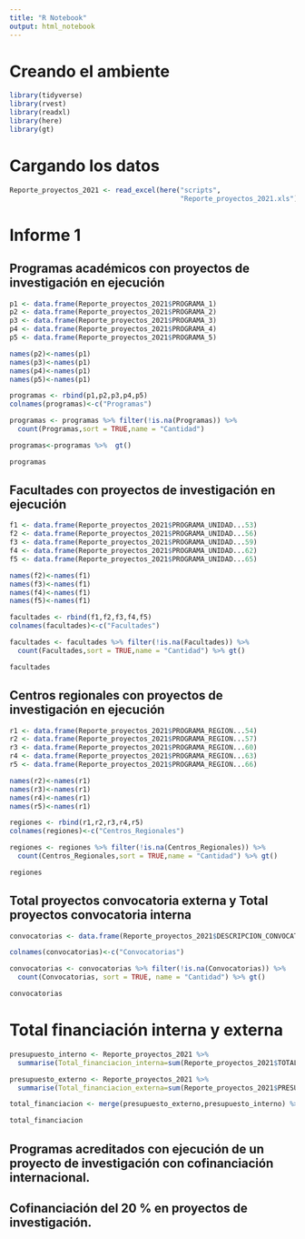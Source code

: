 ```yaml
---
title: "R Notebook"
output: html_notebook
---
```


# Creando el ambiente

```r
library(tidyverse)
library(rvest)
library(readxl)
library(here)
library(gt)
```


# Cargando los datos 

```r
Reporte_proyectos_2021 <- read_excel(here("scripts",
                                          "Reporte_proyectos_2021.xls"))
```

# Informe 1

## Programas académicos con proyectos de investigación en ejecución

```r
p1 <- data.frame(Reporte_proyectos_2021$PROGRAMA_1)
p2 <- data.frame(Reporte_proyectos_2021$PROGRAMA_2)
p3 <- data.frame(Reporte_proyectos_2021$PROGRAMA_3)
p4 <- data.frame(Reporte_proyectos_2021$PROGRAMA_4)
p5 <- data.frame(Reporte_proyectos_2021$PROGRAMA_5)

names(p2)<-names(p1)
names(p3)<-names(p1)
names(p4)<-names(p1)
names(p5)<-names(p1)

programas <- rbind(p1,p2,p3,p4,p5) 
colnames(programas)<-c("Programas")

programas <- programas %>% filter(!is.na(Programas)) %>% 
  count(Programas,sort = TRUE,name = "Cantidad")

programas<-programas %>%  gt()

programas
```

## Facultades con proyectos de investigación en ejecución
```r
f1 <- data.frame(Reporte_proyectos_2021$PROGRAMA_UNIDAD...53)
f2 <- data.frame(Reporte_proyectos_2021$PROGRAMA_UNIDAD...56)
f3 <- data.frame(Reporte_proyectos_2021$PROGRAMA_UNIDAD...59)
f4 <- data.frame(Reporte_proyectos_2021$PROGRAMA_UNIDAD...62)
f5 <- data.frame(Reporte_proyectos_2021$PROGRAMA_UNIDAD...65)

names(f2)<-names(f1)
names(f3)<-names(f1)
names(f4)<-names(f1)
names(f5)<-names(f1)

facultades <- rbind(f1,f2,f3,f4,f5) 
colnames(facultades)<-c("Facultades")

facultades <- facultades %>% filter(!is.na(Facultades)) %>% 
  count(Facultades,sort = TRUE,name = "Cantidad") %>% gt()

facultades

```
## Centros regionales con proyectos de investigación en ejecución
```r
r1 <- data.frame(Reporte_proyectos_2021$PROGRAMA_REGION...54)
r2 <- data.frame(Reporte_proyectos_2021$PROGRAMA_REGION...57)
r3 <- data.frame(Reporte_proyectos_2021$PROGRAMA_REGION...60)
r4 <- data.frame(Reporte_proyectos_2021$PROGRAMA_REGION...63)
r5 <- data.frame(Reporte_proyectos_2021$PROGRAMA_REGION...66)

names(r2)<-names(r1)
names(r3)<-names(r1)
names(r4)<-names(r1)
names(r5)<-names(r1)

regiones <- rbind(r1,r2,r3,r4,r5) 
colnames(regiones)<-c("Centros_Regionales")

regiones <- regiones %>% filter(!is.na(Centros_Regionales)) %>% 
  count(Centros_Regionales,sort = TRUE,name = "Cantidad") %>% gt()

regiones

```



 
## Total proyectos convocatoria externa y Total proyectos convocatoria interna
```r
convocatorias <- data.frame(Reporte_proyectos_2021$DESCRIPCION_CONVOCATORIA)

colnames(convocatorias)<-c("Convocatorias")

convocatorias <- convocatorias %>% filter(!is.na(Convocatorias)) %>% 
  count(Convocatorias, sort = TRUE, name = "Cantidad") %>% gt()

convocatorias
```
# Total financiación interna y externa

```r
presupuesto_interno <- Reporte_proyectos_2021 %>% 
  summarise(Total_financiacion_interna=sum(Reporte_proyectos_2021$TOTAL_PRESUPUESTO_INTERNO))

presupuesto_externo <- Reporte_proyectos_2021 %>% 
  summarise(Total_financiacion_externa=sum(Reporte_proyectos_2021$PRESUPUESTO_EXTERNO)) 

total_financiacion <- merge(presupuesto_externo,presupuesto_interno) %>%  gt()

total_financiacion
```
## Programas acreditados con ejecución de un proyecto de investigación con cofinanciación internacional.
## Cofinanciación del 20 % en proyectos de investigación.